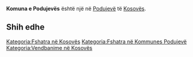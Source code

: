 {{Fshat në 
 | Emri                = Komuna e Podujevës
 | EmriAlt                = 
 | NAME_SHORT_FORM=      Podujevë
 | NAME_GENERIC=      Komuna
 | NAME_SORT_NAME_RO=      KOMUNAEPODUJEVES
 | FULL_NAME_RO = Komuna e Podujevës
 | FULL_NAME_ND_RO=Komuna e Podujeves
 | SORT_NAME_RG=PODUJEVES KOMUNAE
 | FULL_NAME_RG=Podujevës, Komuna e
 | FULL_NAME_ND_RG=Podujeves, Komuna e
 | SRP_NAME_SHORT_FORM=      
 | SRP_NAME_GENERIC=      
 | SRP_NAME_SORT_NAME_RO=      
 | SRP_FULL_NAME_RO = 
 | SRP_FULL_NAME_ND_RO=
 | SRP_SORT_NAME_RG=
 | SRP_FULL_NAME_RG=
 | SRP_FULL_NAME_ND_RG=
 | Emri (Rasa dhanore) = 
 | Figura              = 
 | Shteti              = Kosovo
 | Komuna              = Podujevë
 | Kodi postar         = 
 | Sipërfaqja          = 

 | Popullsia           = 

 | Regj. i popullsisë  = 
 | Dend. e popullsisë  = 
 | Faqja zyrtare       = 
 <!--- Koordinatat ----> 
 | Gjerësia            = 42.9
 | Gjatësia            = 21.2
 | Lartësia            = 
}}
'''Komuna e Podujevës''' është një [[]] në [[Podujevë]] të [[Kosovës]].

<!-- == Gjeografia == -->
<!-- == Historia == -->
<!-- == Demografia == -->
== Shih edhe ==
{{Komuna Podujevë}}
{{Kosovo-Administrata-Cung}}

[[Kategoria:Fshatra në Kosovës]]
[[Kategoria:Fshatra në Kommunes Podujevë]]
[[Kategoria:Vendbanime në Kosovës]]